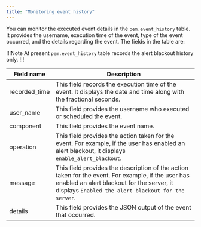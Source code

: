 ```yaml
---
title: "Monitoring event history"
---
```


You can monitor the executed event details in the `pem.event_history` table. It provides the username, execution time of the event, type of the event occurred, and the details regarding the event. The fields in the table are:

!!!Note
At present `pem.event_history` table records the alert blackout history only.
!!!

| Field name    | Description                                                                                                                                                                                            |
|---------------|--------------------------------------------------------------------------------------------------------------------------------------------------------------------------------------------------------|
| recorded_time | This field records the execution time of the event. It displays the date and time along with the fractional seconds.                                                                                   |
| user_name     | This field provides the username who executed or scheduled the event.                                                                                                                                  |
| component     | This field provides the event name.                                                                                                                                                                    |
| operation     | This field provides the action taken for the event. For example, if the user has enabled an alert blackout, it displays `enable_alert_blackout`.                                                       |
| message       | This field provides the description of the action taken for the event. For example, if the user has enabled an alert blackout for the server, it displays `Enabled the alert blackout for the server`. |
| details       | This field provides the JSON output of the event that occurred.                                                                                                                                        |
